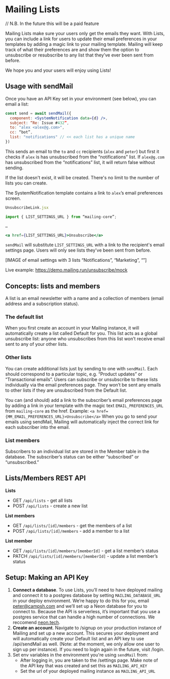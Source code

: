 # Mailing Lists

// N.B. In the future this will be a paid feature

Mailing Lists make sure your users only get the emails they want. With Lists, you can include a link for users to update their email preferences in your templates by adding a magic link to your mailing template. Mailing will keep track of what their preferences are and show them the option to unsubscribe or resubscribe to any list that they’ve ever been sent from before.

We hope you and your users will enjoy using Lists!

## Usage with sendMail

Once you have an API Key set in your environment (see below), you can email a list:

```jsx
const send = await sendMail({
  component: <SystemNotification data={d} />,
  subject: “Re: Issue #432”,
  to: "alex <alex@g.com>",
  cc: “bot”,
  list: "notifications" // << each list has a unique name
})
```

This sends an email to the `to` and `cc` recipients (`alex` and `peter`) but first it checks if `alex` is has unsubscribed from the “notifications” list. If `alex@g.com` has unsubscribed from the “notifications” list, it will return false without sending.

If the list doesn't exist, it will be created. There's no limit to the number of lists you can create.

The SystemNotification template contains a link to `alex`’s email preferences screen.

```jsx
UnsubscribeLink.jsx

import { LIST_SETTINGS_URL } from “mailing-core”;

…

<a href={LIST_SETTINGS_URL}>Unsubscribe</a>
```

`sendMail` will substitute `LIST_SETTINGS_URL` with a link to the recipient's email settings page. Users will only see lists they've been sent from before.

[IMAGE of email settings with 3 lists “Notifications”, “Marketing”, “”]

Live example: https://demo.mailing.run/unsubscribe/mock

## Concepts: lists and members

A list is an email newsletter with a name and a collection of members (email address and a subscription status).

### The default list

When you first create an account in your Mailing instance, it will automatically create a list called Default for you. This list acts as a global unsubscribe list: anyone who unsubscribes from this list won’t receive email sent to any of your other lists.

### Other lists

You can create additional lists just by sending to one with `sendMail`. Each should correspond to a particular topic, e.g. “Product updates” or “Transactional emails”. Users can subscribe or unsubscribe to these lists individually via the email preferences page. They won’t be sent any emails to other lists if they are unsubscribed from the Default list.

You can (and should) add a link to the subscriber’s email preferences page by adding a link in your template with the magic text `EMAIL_PREFERENCES_URL` from `mailing-core` as the href. Example:
`<a href={MM_EMAIL_PREFERENCES_URL}>Unsubscribe</a>`
When you go to send your emails using sendMail, Mailing will automatically inject the correct link for each subscriber into the email.

### List members

Subscribers to an individual list are stored in the Member table in the database. The subscriber’s status can be either “subscribed” or “unsubscribed.”

## Lists/Members REST API

**Lists**

- GET `/api/lists` - get all lists
- POST `/api/lists` - create a new list

**List members**

- GET `/api/lists/[id]/members` - get the members of a list
- POST `/api/lists/[id]/members` - add a member to a list

**List member**

- GET `/api/lists/[id]/members/[memberId]` - get a list member’s status
- PATCH `/api/lists/[id]/members/[memberId]` - update a list member’s status

## Setup: Making an API Key

1. **Connect a database**. To use Lists, you’ll need to have deployed mailing and connect it to a postgres database by setting `MAILING_DATABASE_URL` in your deploy environment. We’re happy to do this for you, email peter@campsh.com and we’ll set up a Neon database for you to connect to. Because the API is serverless, it’s important that you use a postgres service that can handle a high number of connections. We reccomend [neon.tech](https://neon.tech).
2. **Create an account**. Navigate to /signup on your production instance of Mailing and set up a new account. This secures your deployment and will automatically create your Default list and an API key to use /api/sendMail as well. (Note: at the moment, we only allow one user to sign up per instance). If you need to login again in the future, visit /login.
3. Set env variables in the environment you're using `sendMail` from:
   - After logging in, you are taken to the /settings page. Make note of the API key that was created and set this as `MAILING_API_KEY`
   - Set the url of your deployed mailing instance as `MAILING_API_URL`
